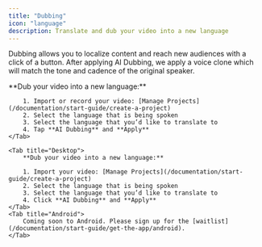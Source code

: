 ```yaml
---
title: "Dubbing"
icon: "language"
description: Translate and dub your video into a new language
---
```


Dubbing allows you to localize content and reach new audiences with a click of a button. After applying AI Dubbing, we apply a voice clone which will match the tone and cadence of the original speaker.

<Tabs>
    <Tab title="iOS">
        **Dub your video into a new language:**

        1. Import or record your video: [Manage Projects](/documentation/start-guide/create-a-project)
        2. Select the language that is being spoken
        3. Select the language that you’d like to translate to
        4. Tap **AI Dubbing** and **Apply**
    </Tab>

    <Tab title="Desktop">
        **Dub your video into a new language:**

        1. Import your video: [Manage Projects](/documentation/start-guide/create-a-project)
        2. Select the language that is being spoken
        3. Select the language that you’d like to translate to
        4. Click **AI Dubbing** and **Apply**
    </Tab>
    <Tab title="Android">
        Coming soon to Android. Please sign up for the [waitlist](/documentation/start-guide/get-the-app/android).
    </Tab>
</Tabs>